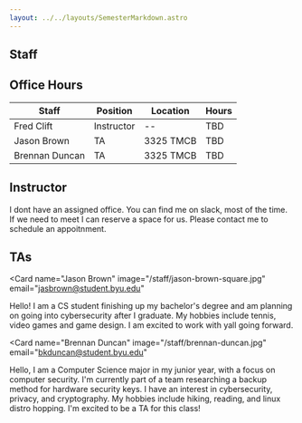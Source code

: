 ```yaml
---
layout: ../../layouts/SemesterMarkdown.astro
---
```



<article
    class="prose prose-blockquote:not-italic prose-blockquote:font-normal prose-blockquote:text-base prose-blockquote:bg-blue-200 prose-blockquote:border-l-0 prose-blockquote:px-4 prose-blockquote:py-1 prose-blockquote:rounded-lg pb-8 text-lg">

# Staff

## Office Hours

| Staff          | Position   | Location  | Hours |
| -------------- | ---------- | --------- | ----- |
| Fred Clift     | Instructor | --        | TBD   |
| Jason Brown    | TA         | 3325 TMCB | TBD   |
| Brennan Duncan | TA         | 3325 TMCB | TBD   |

## Instructor

<Card name="Fred Clift" image="/staff/fred_clift.jpg" email="fred@clift.org">
  I dont have an assigned office. You can find me on slack, most of the time.  
  If we need to meet I can reserve a space for us.  Please contact me to 
  schedule an appoitnment.
</Card>

## TAs

<Card
  name="Jason Brown"
  image="/staff/jason-brown-square.jpg"
  email="jasbrown@student.byu.edu"
>
  Hello! I am a CS student finishing up my bachelor's degree and am planning on
  going into cybersecurity after I graduate. My hobbies include tennis, video
  games and game design. I am excited to work with yall going forward.
</Card>

<Card
  name="Brennan Duncan"
  image="/staff/brennan-duncan.jpg"
  email="bkduncan@student.byu.edu"
>
  Hello, I am a Computer Science major in my junior year, with a focus on
  computer security. I'm currently part of a team researching a backup method
  for hardware security keys. I have an interest in cybersecurity, privacy, and
  cryptography. My hobbies include hiking, reading, and linux distro hopping.
  I'm excited to be a TA for this class!
</Card>

</article>
